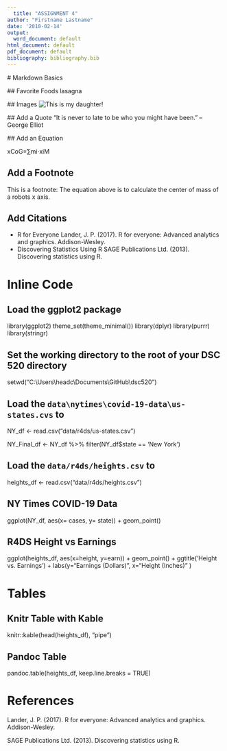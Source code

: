 ---
  title: "ASSIGNMENT 4"
author: "Firstname Lastname"
date: '2010-02-14'
output:
  word_document: default
html_document: default
pdf_document: default
bibliography: bibliography.bib
---
  
  # Markdown Basics
  
  ## Favorite Foods
  lasagna
  
  ## Images
  ![This is my daughter!](C:\Users\headc\Desktop\DSC520\Week 6\Mary.png)
  
  ## Add a Quote
  "It is never to late to be who you might have been." -- George Elliot
  
  ## Add an Equation
  
  xCoG=∑mi⋅xiM
  
## Add a Footnote

This is a footnote: The equation above is to calculate the center of mass of a robots x axis.

## Add Citations

* R for Everyone
Lander, J. P. (2017). R for everyone: Advanced analytics and graphics. Addison-Wesley. 
* Discovering Statistics Using R
SAGE Publications Ltd. (2013). Discovering statistics using R. 

# Inline Code
## Load the ggplot2 package
library(ggplot2)
theme_set(theme_minimal())
library(dplyr) 
library(purrr) 
library(stringr)

## Set the working directory to the root of your DSC 520 directory
setwd("C:\\Users\\headc\\Documents\\GitHub\\dsc520")

## Load the `data\nytimes\covid-19-data\us-states.cvs` to
NY_df <- read.csv("data/r4ds/us-states.csv")

NY_Final_df <- NY_df %>% filter(NY_df$state == 'New York')

## Load the `data/r4ds/heights.csv` to
heights_df <- read.csv("data/r4ds/heights.csv")

## NY Times COVID-19 Data
ggplot(NY_df, aes(x= cases, y= state)) + geom_point()

## R4DS Height vs Earnings
ggplot(heights_df, aes(x=height, y=earn)) + geom_point() + ggtitle('Height vs. Earnings') + labs(y="Earnings (Dollars)", x="Height (Inches)" ) 

# Tables

## Knitr Table with Kable

knitr::kable(head(heights_df), "pipe")

## Pandoc Table

pandoc.table(heights_df, keep.line.breaks = TRUE)

# References

Lander, J. P. (2017). R for everyone: Advanced analytics and graphics. Addison-Wesley. 

SAGE Publications Ltd. (2013). Discovering statistics using R. 